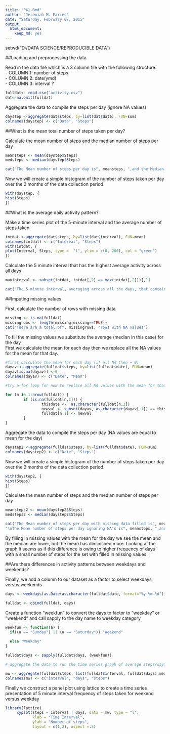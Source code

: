```yaml
---
title: "PA1.Rmd"
author: "Jeremiah M. Faries"
date: "Saturday, February 07, 2015"
output:
  html_document:
    keep_md: yes
---
```

setwd("D:/DATA SCIENCE/REPRODUCIBLE DATA")


##Loading and preprocessing the data  

Read in the data file which is a 3 column file with the following structure:  
 - COLUMN 1:  number of steps  
 - COLUMN 2:  date(ymd)  
 - COLUMN 3:  interval ?  

```r
fulldat<- read.csv("activity.csv")
dat<-na.omit(fulldat)
```
  
Aggregate the data to compile the steps per day (ignore NA values)
```r
daystep <-aggregate(dat$steps, by=list(dat$date), FUN=sum)
colnames(daystep) <- c("Date", "Steps")
```

##What is the mean total number of steps taken per day?
  
Calculate the mean number of steps and the median number of steps per day
```r
meansteps <- mean(daystep$Steps)
medsteps <- median(daystep$Steps)

cat("The Mean number of steps per day is", meansteps, ",and the Median number of steps is", medsteps)
```
  
Now we will create a simple histogram of the number of steps taken per day over the 2 months of the data collection period.  
```r
with(daystep, {
hist(Steps)
})
```

##What is the average daily activity pattern? 
  
Make a time series plot of the 5-minute interval and the average number of steps taken
```r
intdat <-aggregate(dat$steps, by=list(dat$interval), FUN=mean)
colnames(intdat) <- c("Interval", "Steps")
with(intdat, {
plot(Interval, Steps, type =  "l", ylim = c(0, 200), col = "green")
})
```
  
Calculate the 5 minute interval that has the highest average activity across all days
```r
maxinterval <- subset(intdat, intdat[,2] == max(intdat[,2]))[,1]

cat("The 5-minute interval, averaging across all the days, that contains the maximum number of steps is", maxinterval)
```
##Imputing missing values
  
First, calculate the number of rows with missing data
```r
missing <- is.na(fulldat)
missingrows <- length(missing[missing==TRUE])
cat("There are a total of", missingrows, "rows with NA values")
```
  
To fill the missing values we substitute the average (median in this case) for the day  
First we calculate the mean for each day then we replace all the NA values for the mean for that day. 
```r
#first calculate the mean for each day (if all NA then = 0)
dayav <-aggregate(fulldat$steps, by=list(fulldat$date), FUN=mean)
dayav[is.na(dayav)] <-0
colnames(dayav) <- c("Date", "Mean")

#try a for loop for now to replace all NA values with the mean for that day

for (n in 1:nrow(fulldat)) {
        if (is.na(fulldat[n,1])) {
                thisdate <-  as.character(fulldat[n,2])
                newval <- subset(dayav, as.character(dayav[,1]) == thisdate)[1,2]
                fulldat[n,1] <- newval        
        }
}
```
  
Aggregate the data to compile the steps per day (NA values are equal to mean for the day)
```r
daystep2 <-aggregate(fulldat$steps, by=list(fulldat$date), FUN=sum)
colnames(daystep2) <- c("Date", "Steps")
```
  
Now we will create a simple histogram of the number of steps taken per day over the 2 months of the data collection period.  
```r
with(daystep2, {
hist(Steps)
})
```


Calculate the mean number of steps and the median number of steps per day
```r
meansteps2 <- mean(daystep2$Steps)
medsteps2 <- median(daystep2$Steps)

cat("The Mean number of steps per day with missing data filled is", meansteps2, ",and the Median is", medsteps2,           
"\nThe Mean number of steps per day ignoring NA's is", meansteps, ",and the Median is", medsteps)
```

By filling in missing values with the mean for the day we see the mean and the median are lower, but the mean has diminished more.  Looking at the graph it seems as if this difference is owing to higher frequency of days with a small number of steps for the set with filled in missing values.  


##Are there differences in activity patterns between weekdays and weekends?  

Finally, we add a column to our dataset as a factor to select weekdays versus weekends
```r
days <- weekdays(as.Date(as.character(fulldat$date, format="%y-%m-%d")))

fulldat <- cbind(fulldat, days)
```

Create a function "weekfun" to convert the days to factor to "weekday" or "weekend" and call sapply to the day name to weekday category
```r
weekfun <- function(a) {
  if((a == "Sunday") || (a == "Saturday")) "Weekend"
  
  else "Weekday"
}

fulldat$days <- sapply(fulldat$days, (weekfun))

# aggregate the data to run the time series graph of average steps/daytype/time interval

mw <- aggregate(fulldat$steps, list(fulldat$interval, fulldat$days),mean)
colnames(mw) <- c("interval", "days", "steps")

```

Finally we construct a panel plot using lattice to create a time series presentation of 5 minute interval frequency of steps taken for weekend versus weekday
```r
library(lattice)
     xyplot(steps ~ interval | days, data = mw, type = "l",
            xlab = "Time Interval",
            ylab = "Number of steps",
            layout = c(1,2), aspect =.5)            
```

